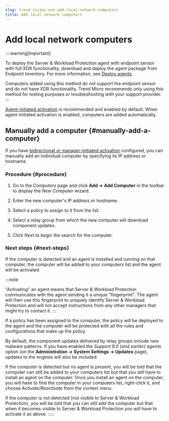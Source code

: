 ```yaml
---
slug: trend-vision-one-add-local-network-computers
title: Add local network computers
---
```

# Add local network computers

::::warning[Important]

To deploy the Server & Workload Protection agent with endpoint sensor with full XDR functionality, download and deploy the agent package from Endpoint Inventory. For more information, see [Deploy agents](deploy-agents.mdx).

Computers added using this method do not support the endpoint sensor and do not have XDR functionality. Trend Micro recommends only using this method for testing purposes or troubleshooting with your support provider.
:::

[Agent-initiated activation](agent-initiated-activation.mdx) is recommended and enabled by default. When agent-initiated activation is enabled, computers are added automatically.

## Manually add a computer {#manually-add-a-computer}

If you have [bidirectional or manager-initiated activation](communication-agent.mdx) configured, you can manually add an individual computer by specifying its IP address or hostname.

### Procedure {#procedure}

1.  Go to the *Computers* page and click **Add → Add Computer** in the toolbar to display the *New Computer* wizard.

2.  Enter the new computer's IP address or hostname.

3.  Select a policy to assign to it from the list.

4.  Select a relay group from which the new computer will download component updates.

5.  Click *Next* to begin the search for the computer.

### Next steps {#next-steps}

If the computer is detected and an agent is installed and running on that computer, the computer will be added to your computers list and the agent will be activated.

:::note

"Activating" an agent means that Server & Workload Protection communicates with the agent sending it a unique "fingerprint". The agent will then use this fingerprint to uniquely identify Server & Workload Protection and will not accept instructions from any other managers that might try to contact it.
:::

If a policy has been assigned to the computer, the policy will be deployed to the agent and the computer will be protected with all the rules and configurations that make up the policy.

By default, the component updates delivered by relay groups include new malware patterns. If you have enabled the *Support 9.0 (and earlier) agents* option (on the **Administration → System Settings → Updates** page), updates to the engines will also be included.

If the computer is detected but no agent is present, you will be told that the computer can still be added to your computers list but that you still have to install an agent on the computer. Once you install an agent on the computer, you will have to find the computer in your computers list, right-click it, and choose *Activate/Reactivate* from the context menu.

If the computer is not detected (not visible to Server & Workload Protection), you will be told that you can still add the computer but that when it becomes visible to Server & Workload Protection you will have to activate it as above.
:::::
